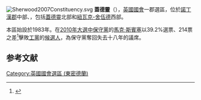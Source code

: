[[File:Sherwood2007Constituency.svg|right]]
'''蓋德靈'''（{{lang-en|Sherwood}}），[[英國|英國]][[英國國會|國會]]一郡選區，位於[[諾丁漢郡|諾丁漢郡]]中部、，包括[[蓋德靈|蓋德靈]]北部和[[紐瓦克-舍伍德|紐瓦克-舍伍德]]西部。

本區始設於1983年。在[[2010年英國大選|2010年大選中]][[保守黨_(英國)|保守黨]]的[[馬克·斯賓塞|馬克·斯賓塞]]以39.2%選票、214票之差<ref name="">{{cite news
|publisher=[[英國廣播公司|英國廣播公司]]
|date=2010年5月7日
|title=Election 2010/Constituency/Sherwood
|url=http://news.bbc.co.uk/1/shared/election2010/results/constituency/d98.stm
|accessdate=2010年9月30日
|archive-date=2017年8月16日
|archive-url=https://web.archive.org/web/20170816102608/http://news.bbc.co.uk/1/shared/election2010/results/constituency/d98.stm
|dead-url=no
}}</ref>擊敗[[工黨_(英國)|工黨]]的[[候選人|候選人]]，為保守黨奪回失去十八年的議席。

==参考文献==
<div class="references-small">
<references></references>
</div>

{{DEFAULTSORT:Sherwood (UK Parliament constituency)}}
[[Category:英國國會選區_(東密德蘭)|Category:英國國會選區 (東密德蘭)]]
